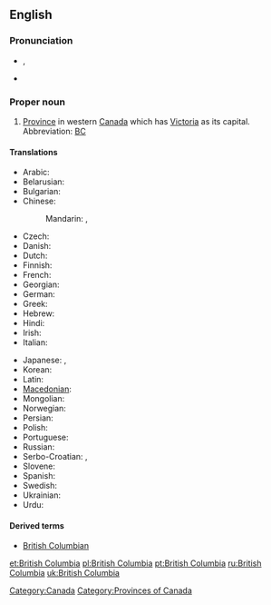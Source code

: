==English==

===Pronunciation===
* {{a|UK}} {{IPA|/ˈbɹɪt.ɪʃ ˌkə.lʌm.bi.ə/}}, {{SAMPA|/"brIt.IS %k@.lVm.bi.@/}}
* {{audio|en-ca-BritishColumbia.ogg|(CA)}}

===Proper noun===
{{en-proper noun|sg=[[British]] [[Columbia]]}}

# [[province|Province]] in western [[Canada]] which has [[Victoria]] as its capital.  Abbreviation: [[BC]]<!-- or is B.C. more correct? -->

====Translations====
{{trans-top|Province in western Canada}}
* Arabic: {{t|ar|كولومبيا البريطانية|f|tr=kulumbiya al-bariTaníyya|sc=Arab}}
* Belarusian: {{t|be|Брытанская Калумбія|f|tr=Brytánskaja Kalúmbija|sc=Cyrl}}
* Bulgarian: {{t|bg|Британска Колумбия|f|tr=Brítanska Kolúmbija|sc=Cyrl}}
* Chinese:
*: Mandarin: {{t|zh|不列顛哥倫比亞|sc=Hani}},  {{t|zh|不列颠哥伦比亚|tr=Bùlièdiān-Gēlúnbǐyà|sc=Hani}}
* Czech: {{t|cs|Britská Kolumbie|f}}
* Danish: {{t|da|Britisk Columbia}}
* Dutch: {{t|nl|Brits Columbia}}
* Finnish: {{t|fi|Brittiläinen Kolumbia}}
* French: {{t+|fr|Colombie-Britannique}}
* Georgian: {{t|ka|ბრიტანეთის კოლუმბია|tr=britʼanetis kʼolumbia|sc=Geor}}
* German: {{t|de|British Columbia|n}}
* Greek: {{t|el|Βρετανική Κολομβία|tr=Bretanikí Kolombía|sc=Grek}}
* Hebrew: {{t|he|קולומביה הבריטית|sc=Hebr}}
* Hindi: {{t|hi|ब्रिटिश कोलंबिया|tr=briṭiś kōlambiyā|sc=Deva}}
* Irish: {{t-|ga|Colóim Bhriotanach|f|xs=Irish|alt=An Cholóim Bhriotanach}}
* Italian: {{t-|it|Colombia Britannica}}
{{trans-mid}}
* Japanese: {{t|ja|ブリティッシュ・コロンビア|tr=Buritisshu-Koronbia|sc=Jpan}},  {{t|ja|ブリティッシュ・コロンビア州|tr=Buritisshu-Koronbia-shū|sc=Jpan}}
* Korean: {{t|ko|브리티시컬럼비아|tr=Beuritisi-Keolleombia|sc=Kore}}
* Latin: {{t|la|Columbia Britannica}}
* [[Macedonian]]: {{t|mk|Британска Колумбија|f|tr=Brítanska Kolúmbija|sc=Cyrl|xs=Macedonian}}
* Mongolian: {{t|mn|Бритиш Коламбиа|tr=Brítiš Kolámbija|sc=Cyrl}}
* Norwegian: {{t|no|Britisk Columbia}}
* Persian: {{t|fa|بریتیش کلمبیا|sc=fa-Arab}}
* Polish: {{t|pl|Kolumbia Brytyjska|f}}
* Portuguese: {{t|pt|Colúmbia Britânica|f}}
* Russian: {{t|ru|Британская Колумбия|f|tr=Británskaja Kolúmbija|sc=Cyrl}}
* Serbo-Croatian: {{t|sh|Британска Колумбија|f}},  {{t|sh|Britanska Kolumbija}}
* Slovene: {{t|sl|Britanska Kolumbija|f}}
* Spanish: {{t|es|Columbia Británica|f}}
* Swedish: {{t|sv|British Columbia}}
* Ukrainian: {{t|uk|Британська Колумбія|f|tr=Brytáns'ka Kolúmbija|sc=Cyrl}}
* Urdu: {{t|ur|برٹش کولمبیا|tr=briṭiś kōlambiyā|sc=ur-Arab}}
{{trans-bottom}}

====Derived terms====
* [[British Columbian]]

[[Category:Canada]]
[[Category:Provinces of Canada]]

[[et:British Columbia]]
[[pl:British Columbia]]
[[pt:British Columbia]]
[[ru:British Columbia]]
[[uk:British Columbia]]